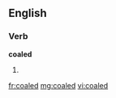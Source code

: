 ==English==

===Verb===
'''coaled'''

# {{past of|[[coal]]}}

[[fr:coaled]]
[[mg:coaled]]
[[vi:coaled]]